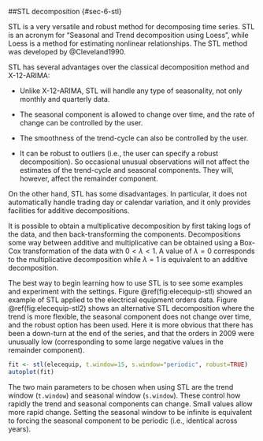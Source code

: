 ##STL decomposition {#sec-6-stl}

STL is a very versatile and robust method for decomposing time series. STL is an acronym for “Seasonal and Trend decomposition using Loess”, while Loess is a method for estimating nonlinear relationships. The STL method was developed by @Cleveland1990.

STL has several advantages over the classical decomposition method and X-12-ARIMA:

- Unlike X-12-ARIMA, STL will handle any type of seasonality, not only monthly and quarterly data.

- The seasonal component is allowed to change over time, and the rate of change can be controlled by the user.

- The smoothness of the trend-cycle can also be controlled by the user.

- It can be robust to outliers (i.e., the user can specify a robust decomposition). So occasional unusual observations will not affect the estimates of the trend-cycle and seasonal components. They will, however, affect the remainder component.

On the other hand, STL has some disadvantages. In particular, it does not automatically handle trading day or calendar variation, and it only provides facilities for additive decompositions.

It is possible to obtain a multiplicative decomposition by first taking logs of the data, and then back-transforming the components. Decompositions some way between additive and multiplicative can be obtained using a Box-Cox transformation of the data with $0<\lambda<1$. A value of $\lambda=0$ corresponds to the multiplicative decomposition while $\lambda=1$ is equivalent to an additive decomposition.

The best way to begin learning how to use STL is to see some examples and experiment with the settings. Figure \@ref(fig:elecequip-stl) showed an example of STL applied to the electrical equipment orders data. Figure \@ref(fig:elecequip-stl2) shows an alternative STL decomposition where the trend is more flexible, the seasonal component does not change over time, and the robust option has been used. Here it is more obvious that there has been a down-turn at the end of the series, and that the orders in 2009 were unusually low (corresponding to some large negative values in the remainder component).

```r
fit <- stl(elecequip, t.window=15, s.window="periodic", robust=TRUE)
autoplot(fit)
```

The two main parameters to be chosen when using STL are the trend window (`t.window`) and seasonal window (`s.window`). These control how rapidly the trend and seasonal components can change. Small values allow more rapid change. Setting the seasonal window to be infinite is equivalent to forcing the seasonal component to be periodic (i.e., identical across years).

